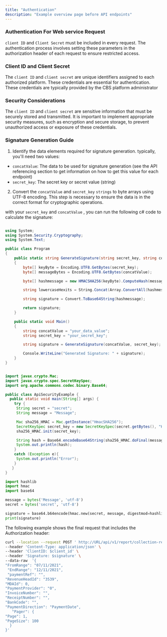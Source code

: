 ```yaml
---
title: "Authentication"
description: "Example overview page before API endpoints"
---
```


### Authentication For Web service Request
`client ID` and `Client Secret` must be included in every request. 
The authentication process involves setting these parameters in the authorization header of each request to ensure 
restricted access.

### Client ID and Client Secret
The `client ID` and `client secret` are unique identifiers assigned to each authorized platform. 
These credentials are essential for authentication. These credentials are typically provided by the CBS platform administrator



### Security Considerations
The `client ID` and `client secret` are sensitive information that must be securely stored and transmitted. 
It is important to implement appropriate security measures, such as encryption and secure storage, to prevent
 unauthorized access or exposure of these credentials.

### Signature Generation Guide 

1. Identify the data elements required for signature generation. typically, you'll need two values:

- `concatValue`: The data to be used for signature generation (see the API referencing section to get information on how to get this value for each endpoint)
- `secret_key`: The secret key or secret value (string)

2. Convert the `concatValue` and `secret_key` `strings` to byte arrays using UTF-8 encoding.
 This step is necessary to ensure the data is in the correct format for cryptographic operations.

 
with your `secret_key`  and  `concatValue` , you can run the following c# code to calculate the signature:

<CodeGroup>

```cs csharp 

using System;
using System.Security.Cryptography;
using System.Text;

public class Program
{
    public static string GenerateSignature(string secret_key, string concatValue)
    {
        byte[] keyByte = Encoding.UTF8.GetBytes(secret_key);
        byte[] messageBytes = Encoding.UTF8.GetBytes(concatValue);

        byte[] hashmessage = new HMACSHA256(keyByte).ComputeHash(messageBytes);

        string lowercaseHexits = String.Concat(Array.ConvertAll(hashmessage, x => x.ToString("x2")));

        string signature = Convert.ToBase64String(hashmessage);

        return signature;
    }

    public static void Main()
    {
        string concatValue = "your_data_value";
        string secret_key = "your_secret_key";

        string signature = GenerateSignature(concatValue, secret_key);

        Console.WriteLine("Generated Signature: " + signature);
    }
}



```
```java java
import javax.crypto.Mac;
import javax.crypto.spec.SecretKeySpec;
import org.apache.commons.codec.binary.Base64;

public class ApiSecurityExample {
  public static void main(String[] args) {
    try {
     String secret = "secret";
     String message = "Message";

     Mac sha256_HMAC = Mac.getInstance("HmacSHA256");
     SecretKeySpec secret_key = new SecretKeySpec(secret.getBytes(), "HmacSHA256");
     sha256_HMAC.init(secret_key);

     String hash = Base64.encodeBase64String(sha256_HMAC.doFinal(message.getBytes()));
     System.out.println(hash);
    }
    catch (Exception e){
     System.out.println("Error");
    }
   }
}
```
```py python 
import hashlib
import hmac
import base64

message = bytes('Message', 'utf-8')
secret = bytes('secret', 'utf-8')

signature = base64.b64encode(hmac.new(secret, message, digestmod=hashlib.sha256).digest())
print(signature)
```
</CodeGroup>

The following example shows the final request that includes the Authorization header:

<RequestExample>

```bash Example Request
curl --location --request POST ' http://URL/api/v1/report/collection-report' \
--header 'Content-Type: application/json' \
--header 'ClientID: $client_id' \
--header 'Signature: $signature' \
--data-raw  '{
"FromRange": "07/11/2021",
 "EndRange": "12/11/2021", 
 "paymentRef": "",
"RevenueHeadId": "3539",
"MDAId": 0,
"PaymentProvider": "0", 
"InvoiceNumber": "", 
"ReceiptNumber": "",
"BankCode": "",
"PaymentDirection": "PaymentDate", 
   "Pager": {
"Page": 1,
"PageSize": 100 
  }
}'

```

</RequestExample>

